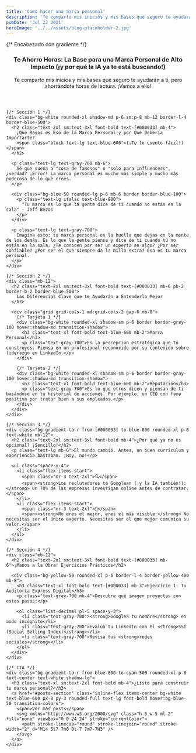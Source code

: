 ```yaml
---
title: 'Como hacer una marca personal'
description: 'Te comparto mis inicios y mis bases que seguro te ayudarán a ti, pero ahorrándote horas de lectura. ¡Vamos a ello!'
pubDate: 'Jul 22 2021'
heroImage: '../../assets/blog-placeholder-2.jpg'
---
```


<section class="max-w-4xl mx-auto px-4 sm:px-6 lg:px-8 py-12 md:py-20">
  <article class="prose prose-lg md:prose-xl prose-blue">
    {/* Encabezado con gradiente */}
    <header class="mb-12">
      <h1 class="text-3xl sm:text-4xl md:text-5xl font-bold leading-tight mb-6">
        <span class=" bg-clip-text bg-gradient-to-r from-blue-600 to-cyan-500">
          Te Ahorro Horas: La Base para una Marca Personal de Alto Impacto
        </span>
        <span class="block text-[#000033] mt-2">(¡y por qué la IA ya te está buscando!)</span>
      </h1>
      <p class="text-xl text-gray-700">
        Te comparto mis inicios y mis bases que seguro te ayudarán a ti, pero ahorrándote horas de lectura. ¡Vamos a ello!
      </p>
    </header>

    {/* Sección 1 */}
    <div class="bg-white rounded-xl shadow-md p-6 sm:p-8 mb-12 border-l-4 border-blue-500">
      <h2 class="text-2xl sm:text-3xl font-bold text-[#000033] mb-4">
        ¿Qué Rayos es Eso de la Marca Personal y por Qué Debería Importarte?
        <span class="block text-lg text-blue-600">(¡Te lo cuento fácil!)</span>
      </h2>
      
      <p class="text-lg text-gray-700 mb-6">
        Sé que suena a "cosa de famosos" o "solo para influencers", ¿verdad? ¡Error! La marca personal es mucho más simple y mucho más poderosa de lo que crees.
      </p>

      <div class="bg-blue-50 rounded-lg p-6 mb-6 border border-blue-100">
        <p class="text-lg italic text-blue-800">
          "Tu marca es lo que la gente dice de ti cuando no estás en la sala" - Jeff Bezos
        </p>
      </div>

      <p class="text-lg text-gray-700">
        Imagina esto: tu marca personal es la huella que dejas en la mente de los demás. Es lo que la gente piensa y dice de ti cuando tú no estás en la sala. ¿Te conocen por ser un experto en algo? ¿Por ser confiable? ¿Por ser el que siempre da la milla extra? Esa es tu marca personal.
      </p>
    </div>

    {/* Sección 2 */}
    <div class="mb-12">
      <h2 class="text-2xl sm:text-3xl font-bold text-[#000033] mb-6 pb-2 border-b-2 border-blue-500">
        Las Diferencias Clave que te Ayudarán a Entenderlo Mejor
      </h2>

      <div class="grid grid-cols-1 md:grid-cols-2 gap-6 mb-8">
        {/* Tarjeta 1 */}
        <div class="bg-white rounded-xl shadow-sm p-6 border border-gray-100 hover:shadow-md transition-shadow">
          <h3 class="text-xl font-bold text-blue-600 mb-2">Marca Personal</h3>
          <p class="text-gray-700">Es la percepción estratégica que tú construyes. Piensa en un profesional reconocido por su contenido sobre liderazgo en LinkedIn.</p>
        </div>
        
        {/* Tarjeta 2 */}
        <div class="bg-white rounded-xl shadow-sm p-6 border border-gray-100 hover:shadow-md transition-shadow">
          <h3 class="text-xl font-bold text-blue-600 mb-2">Reputación</h3>
          <p class="text-gray-700">Es lo que otros dicen y piensan de ti basándose en tu historial de acciones. Por ejemplo, un CEO con fama positiva por tratar bien a sus empleados.</p>
        </div>
      </div>
    </div>

    {/* Sección 3 */}
    <div class="bg-gradient-to-r from-[#000033] to-blue-800 rounded-xl p-8 text-white mb-12">
      <h2 class="text-2xl sm:text-3xl font-bold mb-4">¿Por qué ya no es opcional? ¡Sencillo!</h2>
      <p class="text-lg mb-6">El mundo cambió. Antes, un buen currículum y experiencia bastaban. ¡Hoy, no!</p>
      
      <ul class="space-y-4">
        <li class="flex items-start">
          <span class="mr-3 text-2xl">🔍</span>
          <span><strong>Los reclutadores te Googlean (¡y la IA también!):</strong> Un 70% de las empresas investigan online antes de contratar.</span>
        </li>
        <li class="flex items-start">
          <span class="mr-3 text-2xl">🌟</span>
          <span><strong>No eres el mejor, eres el más visible:</strong> No necesitas ser el único experto. Necesitas ser el que mejor comunica su valor.</span>
        </li>
      </ul>
    </div>

    {/* Sección 4 */}
    <div class="mb-12">
      <h2 class="text-2xl sm:text-3xl font-bold text-[#000033] mb-6">¡Manos a la Obra! Ejercicios Prácticos</h2>
      
      <div class="bg-yellow-50 rounded-xl p-6 border-l-4 border-yellow-400 mb-8">
        <h3 class="text-xl font-bold text-[#000033] mb-3">Ejercicio 1: Tu Auditoría Express Digital</h3>
        <p class="text-gray-700 mb-4">Descubre qué imagen proyectas con estos pasos:</p>
        
        <ol class="list-decimal pl-5 space-y-3">
          <li class="text-gray-700"><strong>Googlea tu nombre</strong> en modo incógnito</li>
          <li class="text-gray-700">Evalúa tu LinkedIn con el <strong>SSI (Social Selling Index)</strong></li>
          <li class="text-gray-700">Revisa tus <strong>redes sociales</strong></li>
        </ol>
      </div>
    </div>

    {/* CTA */}
    <div class="bg-gradient-to-r from-blue-600 to-cyan-500 rounded-xl p-8 text-center text-white shadow-lg">
      <h3 class="text-xl sm:text-2xl font-bold mb-4">¿Listo para construir tu marca personal?</h3>
      <a href="#posts-section" class="inline-flex items-center bg-white text-blue-600 px-8 py-3 rounded-full text-lg font-bold hover:bg-blue-50 transition-colors">
        <span>Ver más posts</span>
        <svg xmlns="http://www.w3.org/2000/svg" class="h-5 w-5 ml-2" fill="none" viewBox="0 0 24 24" stroke="currentColor">
          <path stroke-linecap="round" stroke-linejoin="round" stroke-width="2" d="M14 5l7 7m0 0l-7 7m7-7H3" />
        </svg>
      </a>
    </div>
  </article>
</section>